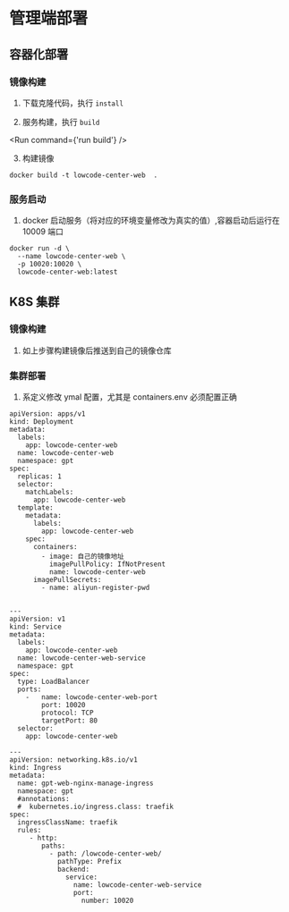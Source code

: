 
# 管理端部署
## 容器化部署

### 镜像构建

1. 下载克隆代码，执行 ```install```

<Install />

2. 服务构建，执行 ```build```

<Run command={'run build'} />

3. 构建镜像

```
docker build -t lowcode-center-web  .
```

### 服务启动

1. docker 启动服务（将对应的环境变量修改为真实的值）,容器启动后运行在 10009 端口

```
docker run -d \
  --name lowcode-center-web \
  -p 10020:10020 \
  lowcode-center-web:latest

```

## K8S 集群

### 镜像构建

1. 如上步骤构建镜像后推送到自己的镜像仓库

### 集群部署

1. 系定义修改 ymal 配置，尤其是 containers.env 必须配置正确

```ymal
apiVersion: apps/v1
kind: Deployment
metadata:
  labels:
    app: lowcode-center-web
  name: lowcode-center-web
  namespace: gpt
spec:
  replicas: 1
  selector:
    matchLabels:
      app: lowcode-center-web
  template:
    metadata:
      labels:
        app: lowcode-center-web
    spec:
      containers:
        - image: 自己的镜像地址
          imagePullPolicy: IfNotPresent
          name: lowcode-center-web
      imagePullSecrets:
        - name: aliyun-register-pwd


---
apiVersion: v1
kind: Service
metadata:
  labels:
    app: lowcode-center-web
  name: lowcode-center-web-service
  namespace: gpt
spec:
  type: LoadBalancer
  ports:
    -   name: lowcode-center-web-port
        port: 10020
        protocol: TCP
        targetPort: 80
  selector:
    app: lowcode-center-web

---
apiVersion: networking.k8s.io/v1
kind: Ingress
metadata:
  name: gpt-web-nginx-manage-ingress
  namespace: gpt
  #annotations:
  #  kubernetes.io/ingress.class: traefik
spec:
  ingressClassName: traefik
  rules:
     - http:
        paths:
          - path: /lowcode-center-web/
            pathType: Prefix
            backend:
              service:
                name: lowcode-center-web-service
                port:
                  number: 10020
```


